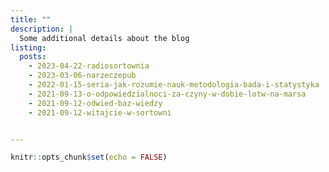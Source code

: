 ```yaml
---
title: ""
description: |
  Some additional details about the blog
listing: 
  posts:
    - 2023-04-22-radiosortownia
    - 2023-03-06-narzeczepub
    - 2022-01-15-seria-jak-rozumie-nauk-metodologia-bada-i-statystyka 
    - 2021-09-13-o-odpowiedzialnoci-za-czyny-w-dobie-lotw-na-marsa
    - 2021-09-12-odwied-baz-wiedzy
    - 2021-09-12-witajcie-w-sortowni


---
```


```r
knitr::opts_chunk$set(echo = FALSE)
```



